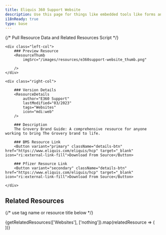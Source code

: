 ```yaml
---
title: Eliquis 360 Support Website
description: Use this page for things like embedded tools like forms and login portals
i18nReady: true
type: base
---
```


{/* Pull Resource Data and Related Resources Script */}

<div class="details_wrapper">

	<div class="left-col">
		### Preview Resource
		<ResourceThumb 
			imgSrc="/images/resources/e360support-website_thumb.png" 
		
		/>
	</div>

	<div class="right-col">
		
		### Version Details
		<ResourceDetails 
			author="E360 Support" 
			lastModified="03/2023" 
			tags="Websites" 
			icon="mdi:web"
		/>

		### Description
		The Grovery Brand Guide: A comprehensive resource for anyone working to bring The Grovery brand to life.

		### BMS Resource Link
		<Button variant="primary" className="details-btn" href="https://www.eliquis.com/eliquis/hcp" target="_blank" icon="ri:external-link-fill">Download From Source</Button>
		
		### Pfizer Resource Link
		<Button variant="secondary" className="details-btn" href="https://www.eliquis.com/eliquis/hcp" target="_blank" icon="ri:external-link-fill">Download From Source</Button>

	</div>
	
</div>

## Related Resources
{/* use tag name or resource title below */}
<div class="resource-card-container">
  {getRelatedResources(['Websites'], ['nothing']).map(relatedResource => (
    <ResourceCard {...relatedResource} />
  ))}
</div>

